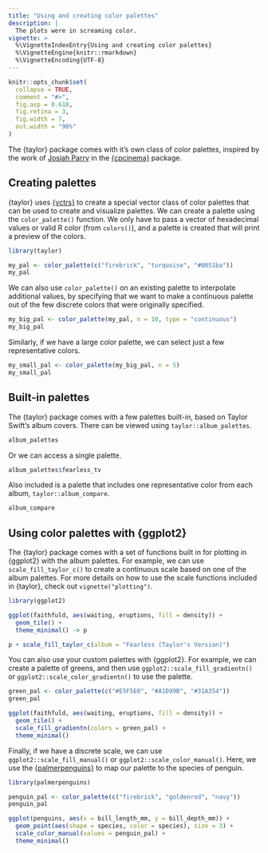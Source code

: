 ```yaml
---
title: "Using and creating color palettes"
description: |
  The plots were in screaming color.
vignette: >
  %\VignetteIndexEntry{Using and creating color palettes}
  %\VignetteEngine{knitr::rmarkdown}
  %\VignetteEncoding{UTF-8}
---
```


```r
knitr::opts_chunk$set(
  collapse = TRUE,
  comment = "#>",
  fig.asp = 0.618,
  fig.retina = 3,
  fig.width = 7,
  out.width = "90%"
)
```

The {taylor} package comes with it's own class of color palettes, inspired by the work of [Josiah Parry](https://twitter.com/josiahparry) in the [{cpcinema}](https://github.com/JosiahParry/cpcinema) package.

## Creating palettes

{taylor} uses [{vctrs}](https://vctrs.r-lib.org/) to create a special vector class of color palettes that can be used to create and visualize palettes. We can create a palette using the `color_palette()` function. We only have to pass a vector of hexadecimal values or valid R color (from `colors()`), and a palette is created that will print a preview of the colors.

```r
library(taylor)

my_pal <- color_palette(c("firebrick", "turquoise", "#0051ba"))
my_pal
```

We can also use `color_palette()` on an existing palette to interpolate additional values, by specifying that we want to make a continuous palette out of the few discrete colors that were originally specified.

```r
my_big_pal <- color_palette(my_pal, n = 10, type = "continuous")
my_big_pal
```

Similarly, if we have a large color palette, we can select just a few representative colors.

```r
my_small_pal <- color_palette(my_big_pal, n = 5)
my_small_pal
```

## Built-in palettes

The {taylor} package comes with a few palettes built-in, based on Taylor Swift's album covers. There can be viewed using `taylor::album_palettes`.

```r
album_palettes
```

Or we can access a single palette.

```r
album_palettes$fearless_tv
```

Also included is a palette that includes one representative color from each album, `taylor::album_compare`.

```r
album_compare
```

## Using color palettes with {ggplot2}

The {taylor} package comes with a set of functions built in for plotting in {ggplot2} with the album palettes. For example, we can use `scale_fill_taylor_c()` to create a continuous scale based on one of the album palettes. For more details on how to use the scale functions included in {taylor}, check out `vignette("plotting")`.

```r
library(ggplot2)

ggplot(faithfuld, aes(waiting, eruptions, fill = density)) +
  geom_tile() +
  theme_minimal() -> p

p + scale_fill_taylor_c(album = "Fearless (Taylor's Version)")
```

You can also use your custom palettes with {ggplot2}. For example, we can create a palette of greens, and then use `ggplot2::scale_fill_gradientn()` or `ggplot2::scale_color_gradientn()` to use the palette.

```r
green_pal <- color_palette(c("#E5F5E0", "#A1D99B", "#31A354"))
green_pal

ggplot(faithfuld, aes(waiting, eruptions, fill = density)) +
  geom_tile() +
  scale_fill_gradientn(colors = green_pal) +
  theme_minimal()
```

Finally, if we have a discrete scale, we can use `ggplot2::scale_fill_manual()` or `ggplot2::scale_color_manual()`. Here, we use the [{palmerpenguins}](https://allisonhorst.github.io/palmerpenguins) to map our palette to the species of penguin.

```r
library(palmerpenguins)

penguin_pal <- color_palette(c("firebrick", "goldenrod", "navy"))
penguin_pal

ggplot(penguins, aes(x = bill_length_mm, y = bill_depth_mm)) +
  geom_point(aes(shape = species, color = species), size = 3) +
  scale_color_manual(values = penguin_pal) +
  theme_minimal()
```
